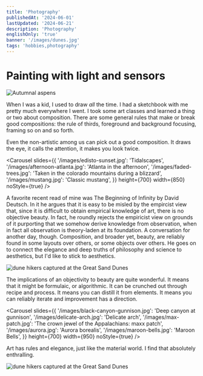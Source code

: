 ```yaml
---
title: 'Photography'
publishedAt: '2024-06-01'
lastUpdated: '2024-06-21'
description: 'Photography'
englishOnly: 'true'
banner: '/images/dunes.jpg'
tags: 'hobbies,photography'
---
```


# Painting with light and sensors

<Img
  mdx
  publicId='/images/sunlight-through-aspens.jpg'
  alt='Autumnal aspens'
  width={800}
  height={550}
/>

When I was a kid, I used to draw _all_ the time. I had a sketchbook with me pretty much everywhere I went. I took some art classes and learned a thing or two
about composition. There are some general rules that make or break good compositions: the rule of thirds, foreground and background focusing, framing so on and so forth.

Even the non-artistic among us can pick out a good composition. It draws the eye, it calls the attention, it makes you look twice.

<Carousel
  slides={{
    '/images/edisto-sunset.jpg': 'Tidalscapes',
    '/images/afternoon-atlanta.jpg': 'Atlanta in the afternoon',
    '/images/faded-trees.jpg':
      'Taken in the colorado mountains during a blizzard',
    '/images/mustang.jpg': 'Classic mustang',
  }}
  height={700}
  width={850}
  noStyle={true}
/>

A favorite recent read of mine was The Beginning of Infinity by David Deutsch. In it he argues that it is easy to be misled by the empircist view
that, since it is difficult to obtain empirical knowledge of art, there is no objective beauty. In fact, he roundly rejects the empiricist view
on grounds of it purporting that we somehow derive knowledge from observation, when in fact all observation is theory-laden at its foundation. A conversation for another day, though.
Composition, and broader yet, beauty, are reliably found in some layouts over others, or some objects over others. He goes on to connect the elegance and deep truths of
philosophy and science to aesthetics, but I'd like to stick to aesthetics.

<Img
  mdx
  publicId='/images/dune-hikers.jpg'
  alt='dune hikers captured at the Great Sand Dunes'
  width={800}
  height={550}
/>

The implications of an objectivity to beauty are quite wonderful. It means that it might be formulaic, or algorithmic. It can be crunched out
through recipe and process. It means you can distill it from elements. It means you can reliably iterate and improvement has a direction.

<Carousel
  slides={{
    '/images/black-canyon-gunnison.jpg': 'Deep canyon at gunnison',
    '/images/delicate-arch.jpg': 'Delicate arch',
    '/images/max-patch.jpg': 'The crown jewel of the Appalachians: maxx patch',
    '/images/aurora.jpg': 'Aurora borealis',
    '/images/maroon-bells.jpg': 'Maroon Bells',
  }}
  height={700}
  width={950}
  noStyle={true}
/>

Art has rules and elegance, just like the material world. I find that absolutely enthralling.

<Img
  mdx
  publicId='/images/aurora-annie.jpg'
  alt='dune hikers captured at the Great Sand Dunes'
  width={800}
  height={350}
/>

